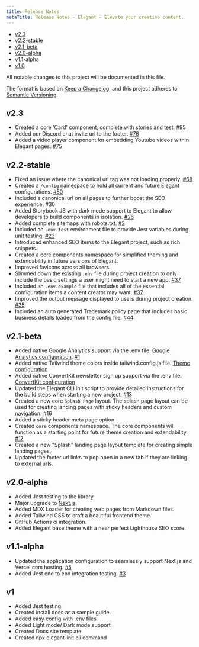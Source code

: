 ```yaml
---
title: Release Notes
metaTitle: Release Notes - Elegant - Elevate your creative content.
---
```


- [v2.3](#v2_3)
- [v2.2-stable](#v2_2-stable)
- [v2.1-beta](#v2_1-beta)
- [v2.0-alpha](#v2_0-alpha)
- [v1.1-alpha](#v1_1-alpha)
- [v1.0](#v1)

All notable changes to this project will be documented in this file.

The format is based on [Keep a Changelog](https://keepachangelog.com/en/1.0.0/),
and this project adheres to [Semantic Versioning](https://semver.org/spec/v2.0.0.html).

<a name="v2_3"></a>

## v2.3

- Created a core 'Card' component, complete with stories and test. [#95](https://github.com/elegantframework/elegant-cli/pull/95)
- Added our Discord chat invite url to the footer. [#76](https://github.com/elegantframework/elegant-cli/pull/76)
- Added a video player component for embedding Youtube videos within Elegant pages. [#75](https://github.com/elegantframework/elegant-cli/pull/75)

<a name="v2_2-stable"></a>

## v2.2-stable

- Fixed an issue where the canonical url tag was not loading properly. [#68](https://github.com/elegantframework/elegant-cli/pull/68)
- Created a `/config` namespace to hold all current and future Elegant configurations. [#50](https://github.com/elegantframework/elegant-cli/pull/50)
- Included a canonical url on all pages to further boost the SEO experience. [#30](https://github.com/elegantframework/elegant-cli/issues/30)
- Added Storybook JS with dark mode support to Elegant to allow developers to build components in isolation. [#26](https://github.com/elegantframework/elegant-cli/issues/24)
- Added complete sitemaps with robots.txt. [#2](https://github.com/elegantframework/elegant-cli/issues/2)
- Included an `.env.test` environment file to provide Jest variables during unit testing. [#23](https://github.com/elegantframework/elegant-cli/issues/23)
- Introduced enhanced SEO items to the Elegant project, such as rich snippets.
- Created a core components namespace for simplified theming and extendability in future versions of Elegant.
- Improved favicons across all browsers.   
- Slimmed down the existing `.env` file during project creation to only include the basic settings a user might need to start a new app. [#37](https://github.com/elegantframework/elegant-cli/pull/37)
- Included an `.env.example` file that includes all of the essential configuration items a content creator may want. [#37](https://github.com/elegantframework/elegant-cli/pull/37)
- Improved the output message displayed to users during project creation. [#35](https://github.com/elegantframework/elegant-cli/pull/35)
- Included an auto generated Trademark policy page that includes basic business details loaded from the config file. [#44](https://github.com/elegantframework/elegant-cli/pull/44)


<a name="v2_1-beta"></a>

## v2.1-beta

- Added native Google Analytics support via the .env file. [Google Analytics configuration](/docs/google-analytics). [#1](https://github.com/elegantframework/elegant-cli/issues/1)
- Added native Tailwind theme colors inside tailwind.config.js file. [Theme configuration](/docs/theme)
- Added native ConvertKit newsletter sign up support via the .env file. [ConvertKit configuration](/docs/convertkit)
- Updated the Elegant CLI init script to provide detailed instructions for the build steps when starting a new project. [#13](https://github.com/elegantframework/elegant-cli/issues/13)
- Created a new core `Splash Page` layout. The splash page layout can be used for creating landing pages with sticky headers and custom navigation. [#16](https://github.com/elegantframework/elegant-cli/commit/d8f657af269bda072615b42dca76184b384f4188)
- Added a sticky header meta page option. 
- Created `core` components namespace. The core components will function as a starting point for future theme creation and extendability. [#17](https://github.com/elegantframework/elegant-cli/pull/17)
- Created a new "Splash" landing page layout template for creating simple landing pages.
- Updated the footer url links to pop open in a new tab if they are linking to external urls.

<a name="v2_0-alpha"></a>

## v2.0-alpha

- Added Jest testing to the library.
- Major upgrade to [Next.js](https://www.elegantframework.com/blog/2023-04-05-elegant-framework-v2-0-alpha).
- Added MDX Loader for creating web pages from Markdown files.
- Added Tailwind CSS to craft a beautiful frontend theme.
- GitHub Actions ci integration.
- Added Elegant base theme with a near perfect Lighthouse SEO score.

<a name="v1_1-alpha"></a>

## v1.1-alpha

- Updated the application configuration to seamlessly support Next.js and Vercel.com hosting. [#5](https://github.com/elegantframework/elegant/pull/5)
- Added Jest end to end integration testing. [#3](https://github.com/elegantframework/elegant/pull/3)

<a name="v1"></a>

## v1

- Added Jest testing
- Created install docs as a sample guide.
- Added easy config with .env files
- Added Light mode/ Dark mode support
- Created Docs site template
- Created npx elegant-init cli command